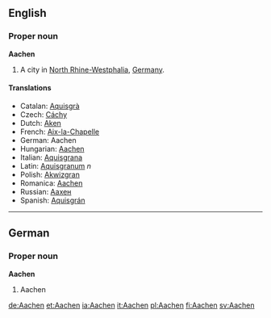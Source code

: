 ==English==
===Proper noun===
'''Aachen'''

#A city in [[North Rhine-Westphalia]], [[Germany]].

====Translations====
*Catalan: [[Aquisgrà]]
*Czech: [[Cáchy]]
*Dutch: [[Aken]]
*French: [[Aix-la-Chapelle]]
*German: Aachen
*Hungarian: [[Aachen]]
*Italian: [[Aquisgrana]]
*Latin: [[Aquisgranum]] ''n''
*Polish: [[Akwizgran]]
*Romanica: [[Aachen]]
*Russian: [[Aaxeн]]
*Spanish: [[Aquisgrán]]

----

==German==
===Proper noun===
'''Aachen'''

#Aachen

[[de:Aachen]]
[[et:Aachen]]
[[ia:Aachen]]
[[it:Aachen]]
[[pl:Aachen]]
[[fi:Aachen]]
[[sv:Aachen]]